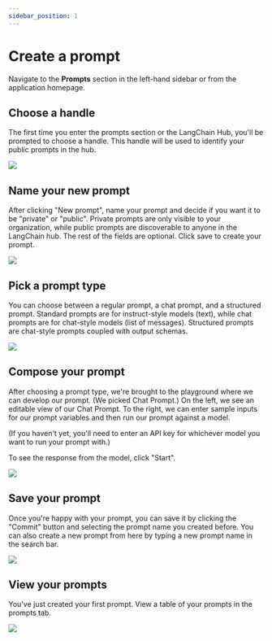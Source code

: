 ```yaml
---
sidebar_position: 1
---
```


# Create a prompt

Navigate to the **Prompts** section in the left-hand sidebar or from the application homepage.

## Choose a handle

The first time you enter the prompts section or the LangChain Hub, you'll be prompted to choose a handle.
This handle will be used to identify your public prompts in the hub.

![](../static/choose_handle.png)

## Name your new prompt

After clicking "New prompt", name your prompt and decide if you want it to be "private" or "public".
Private prompts are only visible to your organization, while public prompts are discoverable to anyone in the LangChain hub.
The rest of the fields are optional. Click save to create your prompt.

![](../static/new_prompt_form.png)

## Pick a prompt type

You can choose between a regular prompt, a chat prompt, and a structured prompt.
Standard prompts are for instruct-style models (text), while chat prompts are for chat-style models (list of messages). Structured prompts are chat-style prompts coupled with output schemas.

![](../static/pick_prompt_type.png)

## Compose your prompt

After choosing a prompt type, we're brought to the playground where we can develop our prompt. (We picked Chat Prompt.)
On the left, we see an editable view of our Chat Prompt. To the right, we can enter sample inputs for our prompt variables and then run our prompt against a model.

(If you haven't yet, you'll need to enter an API key for whichever model you want to run your prompt with.)

To see the response from the model, click "Start".

![](../static/playground_chat_prompt.png)

## Save your prompt

Once you're happy with your prompt, you can save it by clicking the "Commit" button and selecting the prompt name you created before.
You can also create a new prompt from here by typing a new prompt name in the search bar.

![](../static/commit_dropdown.png)

## View your prompts

You've just created your first prompt. View a table of your prompts in the prompts tab.

![](../static/prompt_table.png)
